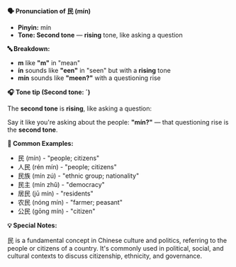 **🗣️ Pronunciation of 民 (mín)**

- **Pinyin:** mín
- **Tone: Second tone** — **rising** tone, like asking a question

**🔤 Breakdown:**

- **m** like **"m"** in "mean"
- **ín** sounds like **"een"** in "seen" but with a **rising** tone
- **mín** sounds like **"meen?"** with a questioning rise

**🎧 Tone tip (Second tone: ˊ)**

The **second tone** is **rising**, like asking a question:

Say it like you're asking about the people: **"mín?"** — that questioning rise is the **second
tone**.

**📝 Common Examples:**

- 民 (mín) - "people; citizens"
- 人民 (rén mín) - "people; citizens"
- 民族 (mín zú) - "ethnic group; nationality"
- 民主 (mín zhǔ) - "democracy"
- 居民 (jū mín) - "residents"
- 农民 (nóng mín) - "farmer; peasant"
- 公民 (gōng mín) - "citizen"

**💡 Special Notes:**

民 is a fundamental concept in Chinese culture and politics, referring to the people or citizens of
a country. It's commonly used in political, social, and cultural contexts to discuss citizenship,
ethnicity, and governance.
